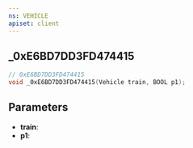 ```yaml
---
ns: VEHICLE
apiset: client
---
```

## _0xE6BD7DD3FD474415

```c
// 0xE6BD7DD3FD474415
void _0xE6BD7DD3FD474415(Vehicle train, BOOL p1);
```


## Parameters
* **train**:
* **p1**: